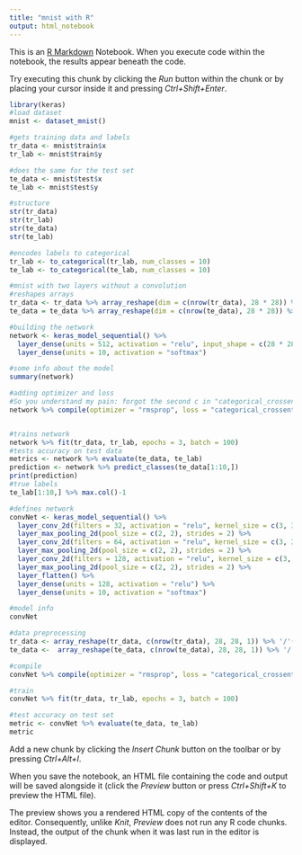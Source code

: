 ```yaml
---
title: "mnist with R"
output: html_notebook
---
```


This is an [R Markdown](http://rmarkdown.rstudio.com) Notebook. When you execute code within the notebook, the results appear beneath the code. 

Try executing this chunk by clicking the *Run* button within the chunk or by placing your cursor inside it and pressing *Ctrl+Shift+Enter*. 
```r
library(keras)
#load dataset
mnist <- dataset_mnist()

#gets training data and labels
tr_data <- mnist$train$x
tr_lab <- mnist$train$y

#does the same for the test set
te_data <- mnist$test$x
te_lab <- mnist$test$y

#structure
str(tr_data)
str(tr_lab)
str(te_data)
str(te_lab)

#encodes labels to categorical
tr_lab <- to_categorical(tr_lab, num_classes = 10)
te_lab <- to_categorical(te_lab, num_classes = 10)
```

```r
#mnist with two layers without a convolution
#reshapes arrays
tr_data <- tr_data %>% array_reshape(dim = c(nrow(tr_data), 28 * 28)) %>% '/'(255)
te_data = te_data %>% array_reshape(dim = c(nrow(te_data), 28 * 28)) %>% '/'(255)

#building the network
network <- keras_model_sequential() %>%
  layer_dense(units = 512, activation = "relu", input_shape = c(28 * 28)) %>%
  layer_dense(units = 10, activation = "softmax")

#some info about the model
summary(network)

#adding optimizer and loss
#So you understand my pain: forgot the second c in "categorical_crossentropy", took me 4 hours to get to the bottom of the c..
network %>% compile(optimizer = "rmsprop", loss = "categorical_crossentropy", metrics = c("accuracy"))


#trains network
network %>% fit(tr_data, tr_lab, epochs = 3, batch = 100)
#tests accuracy on test data
metrics <- network %>% evaluate(te_data, te_lab)
prediction <- network %>% predict_classes(te_data[1:10,])
print(prediction)
#true labels
te_lab[1:10,] %>% max.col()-1
```


```r
#defines network
convNet <- keras_model_sequential() %>% 
  layer_conv_2d(filters = 32, activation = "relu", kernel_size = c(3, 3), strides = c(1, 1), input_shape = c(28, 28, 1)) %>% 
  layer_max_pooling_2d(pool_size = c(2, 2), strides = 2) %>% 
  layer_conv_2d(filters = 64, activation = "relu", kernel_size = c(3, 3), strides = c(1, 1), padding = "same", input_shape = c(13, 13, 32)) %>%
  layer_max_pooling_2d(pool_size = c(2, 2), strides = 2) %>% 
  layer_conv_2d(filters = 128, activation = "relu", kernel_size = c(3, 3), strides = c(1, 1), padding = "same", input_shape = c(6, 6, 64)) %>% 
  layer_max_pooling_2d(pool_size = c(2, 2), strides = 2) %>% 
  layer_flatten() %>% 
  layer_dense(units = 128, activation = "relu") %>% 
  layer_dense(units = 10, activation = "softmax")

#model info
convNet

#data preprocessing
tr_data <- array_reshape(tr_data, c(nrow(tr_data), 28, 28, 1)) %>% '/'(255)
te_data <-  array_reshape(te_data, c(nrow(te_data), 28, 28, 1)) %>% '/'(255)

#compile
convNet %>% compile(optimizer = "rmsprop", loss = "categorical_crossentropy", metrics = c("accuracy"))

#train 
convNet %>% fit(tr_data, tr_lab, epochs = 3, batch = 100)

#test accuracy on test set
metric <- convNet %>% evaluate(te_data, te_lab)
metric
```

Add a new chunk by clicking the *Insert Chunk* button on the toolbar or by pressing *Ctrl+Alt+I*.

When you save the notebook, an HTML file containing the code and output will be saved alongside it (click the *Preview* button or press *Ctrl+Shift+K* to preview the HTML file).

The preview shows you a rendered HTML copy of the contents of the editor. Consequently, unlike *Knit*, *Preview* does not run any R code chunks. Instead, the output of the chunk when it was last run in the editor is displayed.
